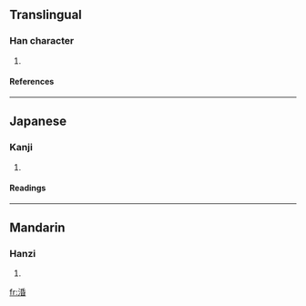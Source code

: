 ==Translingual==
===Han character===
{{Han char|rn=85|rad=水|as=08|sn=11|four=3216<sub>4</sub>|canj=水竹心日 (EHPA)}}
# {{defn|Han|sort=水08}}
====References====
{{Han ref|kx=0628.250|dkj=17607|dj=1030.140|hdz=31656.040|uh=6DBD|ud=28093|bh=D5F7|bd=54775}}

----
==Japanese==
===Kanji===
{{ja-kanji|grade=|rs=水08}}
# {{defn|Japanese}} 
====Readings====
{{ja-readings|on=[[こん]] (kon)|kun=[[みだれる]] (midareru)}}

----
==Mandarin==
===Hanzi===
{{cmn-hanzi|pin=[[hūn]] (hun1), [[zhuō]] (zhuo1)|wg=hun<sup>1</sup>, cho<sup>1</sup>}}
# {{defn|Mandarin}}

[[fr:涽]]
